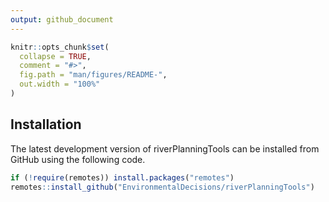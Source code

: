 ```yaml
---
output: github_document
---
```


```r
knitr::opts_chunk$set(
  collapse = TRUE,
  comment = "#>",
  fig.path = "man/figures/README-",
  out.width = "100%"
)
```

## Installation
The latest development version of riverPlanningTools can be installed from GitHub using the following code.

```r
if (!require(remotes)) install.packages("remotes")
remotes::install_github("EnvironmentalDecisions/riverPlanningTools")
```